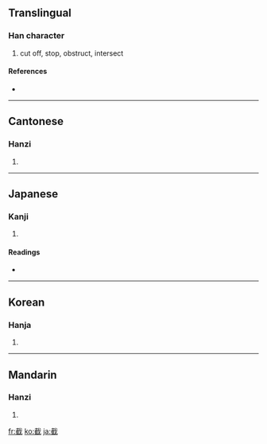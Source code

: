==Translingual==

===Han character===
{{Han char|rn=62|rad=戈|as=10|sn=14|four=4325<sub>0</sub>|canj=十戈人土 (JIOG)}}

# cut off, stop, obstruct, intersect

====References====
* {{Han ref|kx=0413.320|dkj=11639|hdz=21409.090|uh=622A|ud=25130|bh=BA49|bd=47689}}

----

==Cantonese==

===Hanzi===
{{yue-hanzi|jyut=|y=jit6}}

# {{defn|Cantonese}}

----

==Japanese==

===Kanji===
{{ja-kanji|grade=|rs=戈10}}

# {{defn|Japanese}}

====Readings====
* {{ja-readings|on=[[せつ]] (setsu)|kun=[[たつ]] (tatsu), [[きる]] (kiru)}}

----

==Korean==

===Hanja===
{{ko-hanja|hangeul=절|eumhun=|rv=jeol|mr=chŏl|y=cel}}

# {{defn|Korean}}

----

==Mandarin==

===Hanzi===
{{cmn-hanzi|pin=[[jié]] ([[jie2]])|wg=chieh<sup>2</sup>}}

# {{defn|Mandarin}}

[[fr:截]]
[[ko:截]]
[[ja:截]]